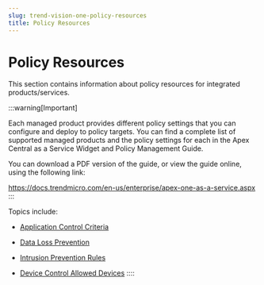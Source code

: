 ```yaml
---
slug: trend-vision-one-policy-resources
title: Policy Resources
---
```

# Policy Resources

This section contains information about policy resources for integrated products/services.

:::warning[Important]

Each managed product provides different policy settings that you can configure and deploy to policy targets. You can find a complete list of supported managed products and the policy settings for each in the Apex Central as a Service Widget and Policy Management Guide.

You can download a PDF version of the guide, or view the guide online, using the following link:

<https://docs.trendmicro.com/en-us/enterprise/apex-one-as-a-service.aspx>
:::

Topics include:

- [Application Control Criteria](application-control-criteria.mdx)

- [Data Loss Prevention](data-loss-prevention.mdx)

- [Intrusion Prevention Rules](intrusion-prevention-rules.mdx)

- [Device Control Allowed Devices](device-control-allowed-devices.mdx)
::::
